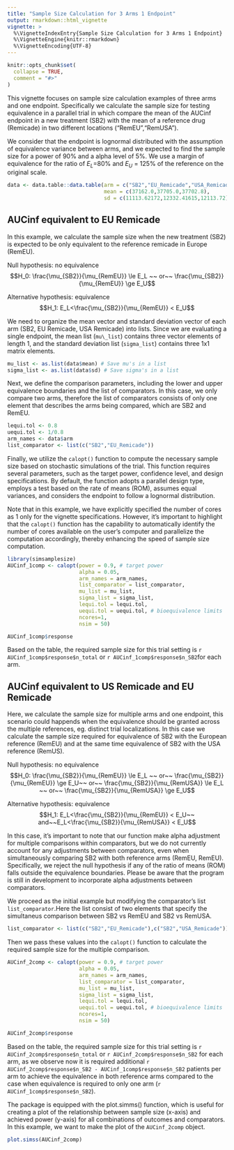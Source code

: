 ```yaml
---
title: "Sample Size Calculation for 3 Arms 1 Endpoint"
output: rmarkdown::html_vignette
vignette: >
  %\VignetteIndexEntry{Sample Size Calculation for 3 Arms 1 Endpoint}
  %\VignetteEngine{knitr::rmarkdown}
  %\VignetteEncoding{UTF-8}
---
```


```r
knitr::opts_chunk$set(
  collapse = TRUE,
  comment = "#>"
)
```

This vignette focuses on sample size calculation examples of three arms and one endpoint. Specifically we calculate the sample size for testing equivalence in a parallel
trial in which compare the mean of the AUCinf endpoint in a new treatment (SB2) with the mean of a reference drug (Remicade) in two different locations ("RemEU","RemUSA"). 

We consider that the endpoint is lognormal distributed with the assumption of equivalence variance between arms, and we expected to find the sample size for a power of 90\% and a alpha level of 5\%. We use a margin of equivalence for the ratio of $E_L$=80\% and $E_U$ = 125\% of the reference on the original scale.  


```r
data <- data.table::data.table(arm = c("SB2","EU_Remicade","USA_Remicade"),
                               mean = c(37162.0,37705.0,37702.8), 
                               sd = c(11113.62172,12332.41615,12113.72))
```


## AUCinf equivalent to EU Remicade

In this example, we calculate the sample size when the new treatment (SB2) is expected to be only equivalent to the reference remicade in Europe (RemEU). 

Null hypothesis: no equivalence 
$$H_0: \frac{\mu_{SB2}}{\mu_{RemEU}} \le E_L ~~ or~~ \frac{\mu_{SB2}}{\mu_{RemEU}} \ge E_U$$

Alternative hypothesis: equivalence
$$H_1: E_L<\frac{\mu_{SB2}}{\mu_{RemEU}} < E_U$$

We need to organize the mean vector and standard deviation vector of each arm (SB2, EU Remicade, USA Remicade) into lists. Since we are evaluating a single endpoint, the mean list (`mu\_list`) contains three vector elements of length 1, and the standard deviation list (`sigma_list`) contains three 1x1 matrix elements.

```r

mu_list <- as.list(data$mean) # Save mu's in a list 
sigma_list <- as.list(data$sd) # Save sigma's in a list

```

Next, we define the comparison parameters, including the lower and upper equivalence boundaries and the list of comparators. In this case, we only compare two arms, therefore the list of comparators consists of only one element that describes the arms being compared, which are SB2 and RemEU.

```r
lequi.tol <- 0.8
uequi.tol <- 1/0.8
arm_names <- data$arm
list_comparator <- list(c("SB2","EU_Remicade"))
```

Finally, we utilize the `calopt()` function to compute the necessary sample size based on stochastic simulations of the trial. This function requires several parameters, such as the target power, confidence level, and design specifications. By default, the function adopts a parallel design type, employs a test based on the rate of means (ROM), assumes equal variances, and considers the endpoint to follow a lognormal distribution.

Note that in this example, we have explicitly specified the number of cores as 1 only for the vignette specifications. However, it's important to highlight that the `calopt()` function has the capability to automatically identify the number of cores available on the user's computer and parallelize the computation accordingly, thereby enhancing the speed of sample size computation.
```r
library(simsamplesize)
AUCinf_1comp <- calopt(power = 0.9, # target power
                       alpha = 0.05,
                       arm_names = arm_names,
                       list_comparator = list_comparator,
                       mu_list = mu_list,
                       sigma_list = sigma_list,
                       lequi.tol = lequi.tol, 
                       uequi.tol = uequi.tol, # bioequivalence limits
                       ncores=1,
                       nsim = 50)

AUCinf_1comp$response
```

Based on the table, the required sample size for this trial setting is `r AUCinf_1comp$response$n_total` or `r AUCinf_1comp$response$n_SB2`for each arm. 


## AUCinf equivalent to US Remicade and EU Remicade


Here, we calculate the sample size for multiple arms and one endpoint, this scenario could happends when the equivalence should be granted across the multiple references, eg. distinct trial localizations. In this case we calculate the sample size required for equivalence of SB2 with the European reference (RemEU) and at the same time equivalence of SB2 with the USA reference (RemUS).


Null hypothesis: no equivalence 
$$H_0: \frac{\mu_{SB2}}{\mu_{RemEU}} \le E_L ~~ or~~ \frac{\mu_{SB2}}{\mu_{RemEU}} \ge E_U~~ or~~ \frac{\mu_{SB2}}{\mu_{RemUSA}} \le E_L ~~ or~~ \frac{\mu_{SB2}}{\mu_{RemUSA}} \ge E_U$$

Alternative hypothesis: equivalence
$$H_1: E_L<\frac{\mu_{SB2}}{\mu_{RemEU}} < E_U~~ and~~E_L<\frac{\mu_{SB2}}{\mu_{RemUSA}} < E_U$$

In this case, it's important to note that our function make alpha adjustment for multiple comparisons within comparators, but we do not currently account for any adjustments between comparators, even when simultaneously comparing SB2 with both reference arms (RemEU, RemEU). Specifically, we reject the null hypothesis if any of the ratio of means (ROM) falls outside the equivalence boundaries. Please be aware that the program is still in development to incorporate alpha adjustments between comparators.

We proceed as the initial example but modifying the comparator's list `list_comparator`.Here the list consist of two elements that specify the simultaneus comparison between SB2 vs RemEU and SB2 vs RemUSA. 
```r
list_comparator <- list(c("SB2","EU_Remicade"),c("SB2","USA_Remicade"))
```

Then we pass these values into the `calopt()` function to calculate the required sample size for the multiple comparison. 

```r
AUCinf_2comp <- calopt(power = 0.9, # target power
                       alpha = 0.05,
                       arm_names = arm_names,
                       list_comparator = list_comparator,
                       mu_list = mu_list,
                       sigma_list = sigma_list,
                       lequi.tol = lequi.tol, 
                       uequi.tol = uequi.tol, # bioequivalence limits
                       ncores=1,
                       nsim = 50)

AUCinf_2comp$response
```

Based on the table, the required sample size for this trial setting is `r AUCinf_2comp$response$n_total` or `r AUCinf_2comp$response$n_SB2` for each arm, as we observe now it is required additional `r AUCinf_2comp$response$n_SB2 - AUCinf_1comp$response$n_SB2` patients per arm to achieve the equivalence in both reference arms compared to the case when equivalence is required to only one arm (`r AUCinf_1comp$response$n_SB2`).

The package is equipped with the plot.simms() function, which is useful for creating a plot of the relationship between sample size (x-axis) and achieved power (y-axis) for all combinations of outcomes and comparators. In this example, we want to make the plot of the `AUCinf_2comp` object. 

```r
plot.simss(AUCinf_2comp)
```






